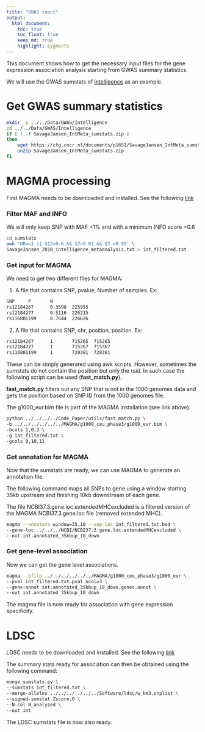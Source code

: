 ```yaml
---
title: "GWAS input"
output: 
  html_document:
    toc: true
    toc_float: true
    keep_md: true
    highlight: pygments
---
```


This document shows how to get the necessary input files for the gene expression association analysis starting from GWAS summary statistics.

We will use the GWAS sumstats of [intelligence](https://www.nature.com/articles/s41588-018-0152-6) as an example.

# Get GWAS summary statistics

```bash
mkdir -p ../../Data/GWAS/Intelligence
cd ../../Data/GWAS/Intelligence
if [ ! -f SavageJansen_IntMeta_sumstats.zip ]
then
    wget https://ctg.cncr.nl/documents/p1651/SavageJansen_IntMeta_sumstats.zip
    unzip SavageJansen_IntMeta_sumstats.zip
fi
```

# MAGMA processing

First MAGMA needs to be downloaded and installed. See the following [link](https://ctg.cncr.nl/software/magma)

### Filter MAF and INFO

We will only keep SNP with MAF >1% and with a minimum INFO score >0.6

```bash
cd sumstats
awk 'NR==1 || $13>0.6 && $7>0.01 && $7 <0.99' \
SavageJansen_2018_intelligence_metaanalysis.txt > int_filtered.txt
```

### Get input for MAGMA

We need to get two different files for MAGMA:

1) A file that contains SNP, pvalue, Number of samples. Ex:

```bash
SNP     P       N
rs12184267      0.3598  225955
rs12184277      0.5116  226215
rs116801199     0.7644  226626
```

2) A file that contains SNP, chr, position, position. Ex:

```bash
rs12184267      1       715265  715265
rs12184277      1       715367  715367
rs116801199     1       720381  720381
```

These can be simply generated using awk scripts. However, sometimes the sumstats do not contain the position but only the rsid. In such case the following script can be used (**fast_match.py**). 

**fast_match.py** filters out any SNP that is not in the 1000 genomes data and gets the position based on SNP ID from the 1000 genomes file.

The g1000_eur.bim file is part of the MAGMA installation (see link above).

```bash
python ../../../../Code_Paper/utils/fast_match.py \
-b ../../../../../../MAGMA/g1000_ceu_phase3/g1000_eur.bim \
-bcols 1,0,3 \
-g int_filtered.txt \
-gcols 0,10,11
```

### Get annotation for MAGMA

Now that the sumstats are ready, we can use MAGMA to generate an annotation file. 

The following command maps all SNPs to gene using a window starting 35kb upstream and finishing 10kb downstream of each gene.

The file NCBI37.3.gene.loc.extendedMHCexcluded is a filtered version of the MAGMA NCBI37.3.gene.loc file (removed extended MHC).

```bash
magma --annotate window=35,10 --snp-loc int_filtered.txt.bed \
--gene-loc ../../../NCBI/NCBI37.3.gene.loc.extendedMHCexcluded \
--out int.annotated_35kbup_10_down
```

### Get gene-level association

Now we can get the gene level associations.

```bash
magma --bfile ../../../../../../MAGMA/g1000_ceu_phase3/g1000_eur \
--pval int_filtered.txt.pval ncol=3 \
--gene-annot int.annotated_35kbup_10_down.genes.annot \
--out int.annotated_35kbup_10_down
```

The magma file is now ready for association with gene expression specificity.

# LDSC

LDSC needs to be downloaded and installed. See the following [link](https://github.com/bulik/ldsc/wiki)

The summary stats ready for association can then be obtained using the following command:

```bash
munge_sumstats.py \
--sumstats int_filtered.txt \
--merge-alleles ../../../../../../Software/ldsc/w_hm3.snplist \
--signed-sumstat Zscore,0 \
--N-col N_analyzed \
--out int
```

The LDSC sumstats file is now also ready.